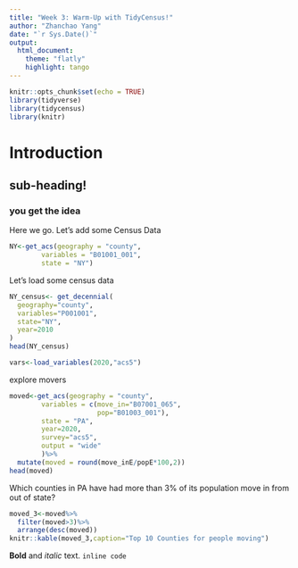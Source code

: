```yaml
---
title: "Week 3: Warm-Up with TidyCensus!"
author: "Zhanchao Yang"
date: "`r Sys.Date()`"
output:
  html_document:
    theme: "flatly"
    highlight: tango
---
```


```r
knitr::opts_chunk$set(echo = TRUE)
library(tidyverse)
library(tidycensus)
library(knitr)
```

# Introduction
## sub-heading!
### you get the idea

Here we go. Let's add some Census Data
```r
NY<-get_acs(geography = "county",
        variables = "B01001_001",
        state = "NY")
```

Let's load some census data
```r
NY_census<- get_decennial(
  geography="county",
  variables="P001001",
  state="NY",
  year=2010
)
head(NY_census)
```
```r
vars<-load_variables(2020,"acs5")
```

explore movers
```r
moved<-get_acs(geography = "county",
        variables = c(move_in="B07001_065",
                      pop="B01003_001"),
        state = "PA",
        year=2020,
        survey="acs5",
        output = "wide"
        )%>%
  mutate(moved = round(move_inE/popE*100,2))
head(moved)
```
Which counties in PA have had more than 3% of its population move in from out of state?
```r
moved_3<-moved%>%
  filter(moved>3)%>%
  arrange(desc(moved))
knitr::kable(moved_3,caption="Top 10 Counties for people moving")
```

**Bold** and *italic* text.
`inline code`
